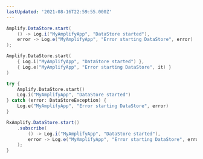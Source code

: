 ```yaml
---
lastUpdated: '2021-08-16T22:59:55.000Z'
---
```

<BlockSwitcher>
<Block name="Java">

```java
Amplify.DataStore.start(
    () -> Log.i("MyAmplifyApp", "DataStore started"),
    error -> Log.e("MyAmplifyApp", "Error starting DataStore", error)
);
```

</Block>
<Block name="Kotlin - Callbacks">

```kotlin
Amplify.DataStore.start(
    { Log.i("MyAmplifyApp", "DataStore started") },
    { Log.e("MyAmplifyApp", "Error starting DataStore", it) }
)
```

</Block>
<Block name="Kotlin - Coroutines (Beta)">

```kotlin
try {
    Amplify.DataStore.start()
    Log.i("MyAmplifyApp", "DataStore started") 
} catch (error: DataStoreException) {
    Log.e("MyAmplifyApp", "Error starting DataStore", error)
}
```

</Block>
<Block name="RxJava">

```java
RxAmplify.DataStore.start()
    .subscribe(
        () -> Log.i("MyAmplifyApp", "DataStore started"),
        error -> Log.e("MyAmplifyApp", "Error starting DataStore", error)
    );
}
```

</Block>
</BlockSwitcher>
